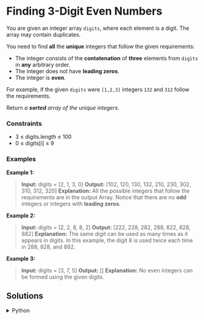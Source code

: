 # Finding 3-Digit Even Numbers

You are given an integer array `digits`, where each element is a digit. The array may contain duplicates.

You need to find **all** the **unique** integers that follow the given requirements:

- The integer consists of the **contatenation** of **three** elements from `digits` in **any** arbitrary order.
- The integer does not have **leading zeros**.
- The integer is **even**.

For example, if the given `digits` were `[1,2,3]` integers `132` and `312` follow the requirements.

Return *a **sorted** array of the unique integers.* 

### Constraints

- 3 $\le$ digits.length $\le$ 100
- 0 $\le$ digits[i] $\le$ 9


### Examples

**Example 1:**
> **Input:** digits = [2, 1, 3, 0]
> **Output:** [102, 120, 130, 132, 210, 230, 302, 310, 312, 320]
> **Explanation:** All the possible integers that follow the requirements are in the output Array. Notice that there are no **odd** integers or integers with **leading zeros**.

**Example 2:**
> **Input:** digits = [2, 2, 8, 8, 2]
> **Output:** [222, 228, 282, 288, 822, 828, 882]
> **Explanation:** The same digit can be used as many times as it appears in digits. In this example, the digit 8 is used twice each time in 288, 828, and 882. 

**Example 3:**
> **Input:** digits = [3, 7, 5]
> **Output:** []
> **Explanation:** No even integers can be formed using the given digits.

## Solutions

<details>
    <summary>Python</summary>
```python
def findEvenNumbers(digits):
    # Conjunto para almacenar números únicos
    result = set()
    n = len(digits)
    
    # Iterar sobre todas las posibles combinaciones de 3 dígitos
    for i in range(n):
        # El primer dígito no puede ser 0
        if digits[i] == 0:
            continue
            
        for j in range(n):
            # No podemos usar el mismo índice dos veces
            if j == i:
                continue
                
            for k in range(n):
                # No podemos usar el mismo índice tres veces
                if k == i or k == j:
                    continue
                
                # El último dígito debe ser par para que el número sea par
                if digits[k] % 2 == 0:
                    # Construir el número de 3 dígitos
                    num = digits[i] * 100 + digits[j] * 10 + digits[k]
                    result.add(num)
    
    # Convertir el conjunto a lista y ordenar
    return sorted(list(result))
```
</details>